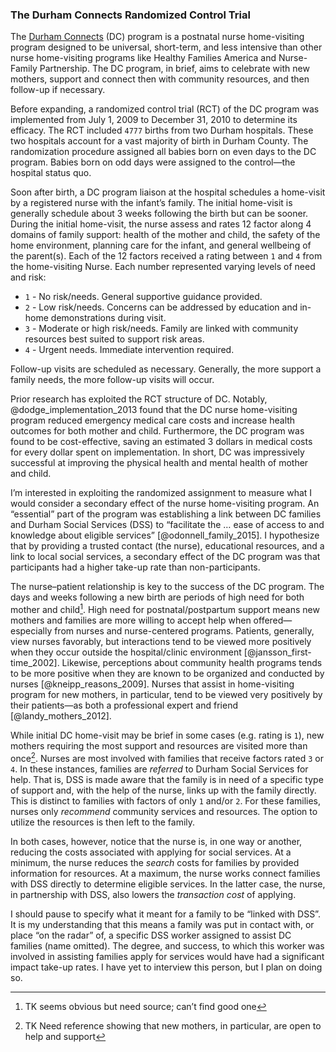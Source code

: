 ### The Durham Connects Randomized Control Trial {-}


The [Durham Connects](https://www.durhamconnects.org/about/) (DC) program is a postnatal nurse home-visiting program designed to be universal, short-term, and less intensive than other nurse home-visiting programs like Healthy Families America and Nurse-Family Partnership. The DC program, in brief, aims to celebrate with new mothers, support and connect then with community resources, and then follow-up if necessary. 

Before expanding, a randomized control trial (RCT) of the DC program was implemented from July 1, 2009 to December 31, 2010 to determine its efficacy. The RCT included `4777` births from two Durham hospitals. These two hospitals account for a vast majority of birth in Durham County. The randomization procedure assigned all babies born on even days to the DC program. Babies born on odd days were assigned to the control---the hospital status quo. 

Soon after birth, a DC program liaison at the hospital schedules a home-visit by a registered nurse with the infant's family. The initial home-visit is generally schedule about 3 weeks following the birth but can be sooner. During the initial home-visit, the nurse assess and rates 12 factor along 4 domains of family support: health of the mother and child, the safety of the home environment, planning care for the infant, and general wellbeing of the parent(s). Each of the 12 factors received a rating between `1` and `4` from the home-visiting Nurse. Each number represented varying levels of need and risk:

* `1` - No risk/needs. General supportive guidance provided.
* `2` - Low risk/needs. Concerns can be addressed by education and in-home demonstrations during visit.
* `3` - Moderate or high risk/needs. Family are linked with community resources best suited to support risk areas.
* `4` - Urgent needs. Immediate intervention required. 

Follow-up visits are scheduled as necessary. Generally, the more support a family needs, the more follow-up visits will occur.

Prior research has exploited the RCT structure of DC. Notably, @dodge_implementation_2013 found that the DC nurse home-visiting program reduced emergency medical care costs and increase health outcomes for both mother and child. Furthermore, the DC program was found to be cost-effective, saving an estimated 3 dollars in medical costs for every dollar spent on implementation. In short, DC was impressively successful at improving the physical health and mental health of mother and child.

I'm interested in exploiting the randomized assignment to measure what I would consider a secondary effect of the nurse home-visiting program. An "essential" part of the program was establishing a link between DC families and Durham Social Services (DSS) to "facilitate the ... ease of access to and knowledge about eligible services" [@odonnell_family_2015]. I hypothesize that by providing a trusted contact (the nurse), educational resources, and a link to local social services, a secondary effect of the DC program was that participants had a higher take-up rate than non-participants.

The nurse--patient relationship is key to the success of the DC program. The days and weeks following a new birth are periods of high need for both mother and child^[TK seems obvious but need source; can't find good one]. High need for postnatal/postpartum support means new mothers and families are more willing to accept help when offered---especially from nurses and nurse-centered programs. Patients, generally, view nurses favorably, but interactions tend to be viewed more positively when they occur outside the hospital/clinic environment [@jansson_first-time_2002]. Likewise, perceptions about community health programs tends to be more positive when they are known to be organized and conducted by nurses [@kneipp_reasons_2009]. Nurses that assist in home-visiting program for new mothers, in particular, tend to be viewed very positively by their patients---as both a professional expert and friend [@landy_mothers_2012]. 

While initial DC home-visit may be brief in some cases (e.g. rating is `1`), new mothers requiring the most support and resources are visited more than once^[TK Need reference showing that new mothers, in particular, are open to help and support]. Nurses are most involved with families that receive factors rated `3` or `4`. In these instances, families are *referred* to Durham Social Services for help. That is, DSS is made aware that the family is in need of a specific type of support and, with the help of the nurse, links up with the family directly. This is distinct to families with factors of only `1` and/or `2`. For these families, nurses only *recommend* community services and resources. The option to utilize the resources is then left to the family. 

In both cases, however, notice that the nurse is, in one way or another, reducing the costs associated with applying for social services. At a minimum, the nurse reduces the *search* costs for families by provided information for resources. At a maximum, the nurse works connect families with DSS directly to determine eligible services. In the latter case, the nurse, in partnership with DSS, also lowers the *transaction cost* of applying.

I should pause to specify what it meant for a family to be "linked with DSS". It is my understanding that this means a family was put in contact with, or place "on the radar" of, a specific DSS worker assigned to assist DC families (name omitted). The degree, and success, to which this worker was involved in assisting families apply for services would have had a significant impact take-up rates. I have yet to interview this person, but I plan on doing so.

